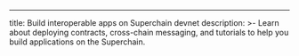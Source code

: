 ---
title: Build interoperable apps on Superchain devnet
description: >-
  Learn about deploying contracts, cross-chain messaging, and tutorials to help
  you build applications on the Superchain.

<InteropGettingStarted />

